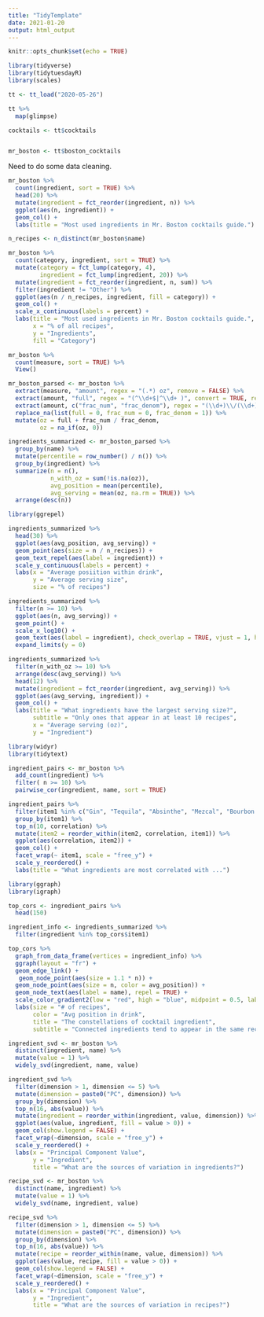 ```yaml
---
title: "TidyTemplate"
date: 2021-01-20
output: html_output
---
```



```r

knitr::opts_chunk$set(echo = TRUE)

library(tidyverse)
library(tidytuesdayR)
library(scales)

```

```r
tt <- tt_load("2020-05-26")
```

```r
tt %>% 
  map(glimpse)

cocktails <- tt$cocktails


mr_boston <- tt$boston_cocktails


```

Need to do some data cleaning.

```r
mr_boston %>% 
  count(ingredient, sort = TRUE) %>% 
  head(20) %>%
  mutate(ingredient = fct_reorder(ingredient, n)) %>% 
  ggplot(aes(n, ingredient)) +
  geom_col() +
  labs(title = "Most used ingredients in Mr. Boston cocktails guide.")

n_recipes <- n_distinct(mr_boston$name)

mr_boston %>% 
  count(category, ingredient, sort = TRUE) %>% 
  mutate(category = fct_lump(category, 4),
         ingredient = fct_lump(ingredient, 20)) %>% 
  mutate(ingredient = fct_reorder(ingredient, n, sum)) %>%
  filter(ingredient != "Other") %>% 
  ggplot(aes(n / n_recipes, ingredient, fill = category)) +
  geom_col() +
  scale_x_continuous(labels = percent) +
  labs(title = "Most used ingredients in Mr. Boston cocktails guide.",
       x = "% of all recipes",
       y = "Ingredients",
       fill = "Category")

```

```r
mr_boston %>% 
  count(measure, sort = TRUE) %>% 
  View()

mr_boston_parsed <- mr_boston %>%
  extract(measure, "amount", regex = "(.*) oz", remove = FALSE) %>% 
  extract(amount, "full", regex = "(^\\d+$|^\\d+ )", convert = TRUE, remove = FALSE) %>%
  extract(amount, c("frac_num", "frac_denom"), regex = "(\\d+)\\/(\\d+)", convert = TRUE, remove = FALSE) %>% 
  replace_na(list(full = 0, frac_num = 0, frac_denom = 1)) %>% 
  mutate(oz = full + frac_num / frac_denom,
         oz = na_if(oz, 0))

ingredients_summarized <- mr_boston_parsed %>%
  group_by(name) %>% 
  mutate(percentile = row_number() / n()) %>%
  group_by(ingredient) %>%
  summarize(n = n(),
            n_with_oz = sum(!is.na(oz)),
            avg_position = mean(percentile),
            avg_serving = mean(oz, na.rm = TRUE)) %>%
  arrange(desc(n))
```

```r
library(ggrepel)

ingredients_summarized %>% 
  head(30) %>% 
  ggplot(aes(avg_position, avg_serving)) +
  geom_point(aes(size = n / n_recipes)) +
  geom_text_repel(aes(label = ingredient)) +
  scale_y_continuous(labels = percent) +
  labs(x = "Average posiition within drink",
       y = "Average serving size",
       size = "% of recipes")

```

```r
ingredients_summarized %>%
  filter(n >= 10) %>% 
  ggplot(aes(n, avg_serving)) +
  geom_point() +
  scale_x_log10() +
  geom_text(aes(label = ingredient), check_overlap = TRUE, vjust = 1, hjust = 1) +
  expand_limits(y = 0)

ingredients_summarized %>% 
  filter(n_with_oz >= 10) %>% 
  arrange(desc(avg_serving)) %>% 
  head(12) %>% 
  mutate(ingredient = fct_reorder(ingredient, avg_serving)) %>% 
  ggplot(aes(avg_serving, ingredient)) +
  geom_col() +
  labs(title = "What ingredients have the largest serving size?",
       subtitle = "Only ones that appear in at least 10 recipes",
       x = "Average serving (oz)",
       y = "Ingredient")
```

```r
library(widyr)
library(tidytext)

ingredient_pairs <- mr_boston %>% 
  add_count(ingredient) %>% 
  filter( n >= 10) %>% 
  pairwise_cor(ingredient, name, sort = TRUE)

ingredient_pairs %>% 
  filter(item1 %in% c("Gin", "Tequila", "Absinthe", "Mezcal", "Bourbon whiskey", "Vodka")) %>% 
  group_by(item1) %>% 
  top_n(10, correlation) %>% 
  mutate(item2 = reorder_within(item2, correlation, item1)) %>% 
  ggplot(aes(correlation, item2)) +
  geom_col() +
  facet_wrap(~ item1, scale = "free_y") +
  scale_y_reordered() +
  labs(title = "What ingredients are most correlated with ...")

```

```r
library(ggraph)
library(igraph)

top_cors <- ingredient_pairs %>% 
  head(150)

ingredient_info <- ingredients_summarized %>% 
  filter(ingredient %in% top_cors$item1)

top_cors %>% 
  graph_from_data_frame(vertices = ingredient_info) %>% 
  ggraph(layout = "fr") + 
  geom_edge_link() +
   geom_node_point(aes(size = 1.1 * n)) +
  geom_node_point(aes(size = n, color = avg_position)) +
  geom_node_text(aes(label = name), repel = TRUE) +
  scale_color_gradient2(low = "red", high = "blue", midpoint = 0.5, labels = percent) +
  labs(size = "# of recipes",
       color = "Avg position in drink",
       title = "The constellations of cocktail ingredient",
       subtitle = "Connected ingredients tend to appear in the same recipes. Red ingredients are early in the recipe, blue tend to be later.")
```

```r
ingredient_svd <- mr_boston %>%
  distinct(ingredient, name) %>% 
  mutate(value = 1) %>% 
  widely_svd(ingredient, name, value)

ingredient_svd %>% 
  filter(dimension > 1, dimension <= 5) %>%
  mutate(dimension = paste0("PC", dimension)) %>% 
  group_by(dimension) %>% 
  top_n(16, abs(value)) %>%
  mutate(ingredient = reorder_within(ingredient, value, dimension)) %>% 
  ggplot(aes(value, ingredient, fill = value > 0)) +
  geom_col(show.legend = FALSE) +
  facet_wrap(~dimension, scale = "free_y") +
  scale_y_reordered() +
  labs(x = "Principal Component Value",
       y = "Ingredient", 
       title = "What are the sources of variation in ingredients?")
```

```r
recipe_svd <- mr_boston %>%
  distinct(name, ingredient) %>% 
  mutate(value = 1) %>% 
  widely_svd(name, ingredient, value)

recipe_svd %>% 
  filter(dimension > 1, dimension <= 5) %>%
  mutate(dimension = paste0("PC", dimension)) %>% 
  group_by(dimension) %>% 
  top_n(16, abs(value)) %>%
  mutate(recipe = reorder_within(name, value, dimension)) %>% 
  ggplot(aes(value, recipe, fill = value > 0)) +
  geom_col(show.legend = FALSE) +
  facet_wrap(~dimension, scale = "free_y") +
  scale_y_reordered() +
  labs(x = "Principal Component Value",
       y = "Ingredient", 
       title = "What are the sources of variation in recipes?")
```
